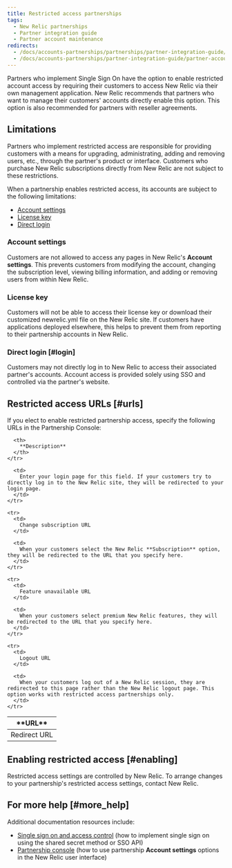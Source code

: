 ```yaml
---
title: Restricted access partnerships
tags:
  - New Relic partnerships
  - Partner integration guide
  - Partner account maintenance
redirects:
  - /docs/accounts-partnerships/partnerships/partner-integration-guide/restricted-access-partnerships
  - /docs/accounts-partnerships/partner-integration-guide/partner-account-maintenance/restricted-access-partnerships
---
```


Partners who implement Single Sign On have the option to enable restricted account access by requiring their customers to access New Relic via their own management application. New Relic recommends that partners who want to manage their customers' accounts directly enable this option. This option is also recommended for partners with reseller agreements.

## Limitations

Partners who implement restricted access are responsible for providing customers with a means for upgrading, administrating, adding and removing users, etc., through the partner's product or interface. Customers who purchase New Relic subscriptions directly from New Relic are not subject to these restrictions.

When a partnership enables restricted access, its accounts are subject to the following limitations:

* [Account settings](#account-settings)
* [License key](#license-key)
* [Direct login](#login)

### Account settings

Customers are not allowed to access any pages in New Relic's **Account settings**. This prevents customers from modifying the account, changing the subscription level, viewing billing information, and adding or removing users from within New Relic.

### License key

Customers will not be able to access their license key or download their customized newrelic.yml file on the New Relic site. If customers have applications deployed elsewhere, this helps to prevent them from reporting to their partnership accounts in New Relic.

### Direct login [#login]

Customers may not directly log in to New Relic to access their associated partner's accounts. Account access is provided solely using SSO and controlled via the partner's website.

## Restricted access URLs [#urls]

If you elect to enable restricted partnership access, specify the following URLs in the Partnership Console:

<table>
  <thead>
    <tr>
      <th width={200}>
        **URL**
      </th>

      <th>
        **Description**
      </th>
    </tr>
  </thead>

  <tbody>
    <tr>
      <td>
        Redirect URL
      </td>

      <td>
        Enter your login page for this field. If your customers try to directly log in to the New Relic site, they will be redirected to your login page.
      </td>
    </tr>

    <tr>
      <td>
        Change subscription URL
      </td>

      <td>
        When your customers select the New Relic **Subscription** option, they will be redirected to the URL that you specify here.
      </td>
    </tr>

    <tr>
      <td>
        Feature unavailable URL
      </td>

      <td>
        When your customers select premium New Relic features, they will be redirected to the URL that you specify here.
      </td>
    </tr>

    <tr>
      <td>
        Logout URL
      </td>

      <td>
        When your customers log out of a New Relic session, they are redirected to this page rather than the New Relic logout page. This option works with restricted access partnerships only.
      </td>
    </tr>
  </tbody>
</table>

## Enabling restricted access [#enabling]

Restricted access settings are controlled by New Relic. To arrange changes to your partnership's restricted access settings, contact New Relic.

## For more help [#more_help]

Additional documentation resources include:

* [Single sign on and access control](/docs/accounts-partnerships/partnerships/partner-integration-guide/single-sign-access-control) (how to implement single sign on using the shared secret method or SSO API)
* [Partnership console](/docs/accounts-partnerships/partnerships/partner-integration-guide/partnership-console) (how to use partnership **Account settings** options in the New Relic user interface)
